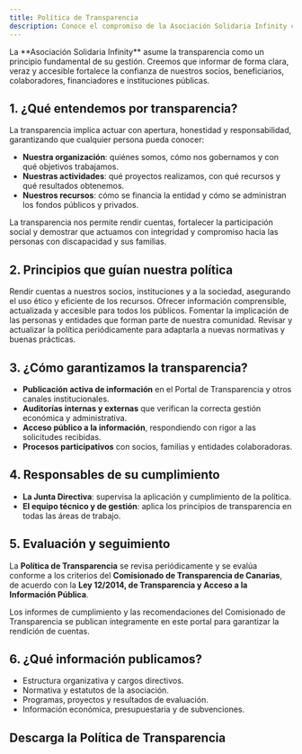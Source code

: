 ```yaml
---
title: Política de Transparencia
description: Conoce el compromiso de la Asociación Solidaria Infinity con la transparencia, la rendición de cuentas y la participación ciudadana, conforme a la Ley Canaria 12/2014 y los principios de buen gobierno.
---
```



<Aside type="note" title="Nuestro compromiso con la transparencia">
La **Asociación Solidaria Infinity** asume la transparencia como un principio fundamental de su gestión. Creemos que informar de forma clara, veraz y accesible fortalece la confianza de nuestros socios, beneficiarios, colaboradores, financiadores e instituciones públicas.
</Aside>

## 1. ¿Qué entendemos por transparencia?

La transparencia implica actuar con apertura, honestidad y responsabilidad, garantizando que cualquier persona pueda conocer:

- **Nuestra organización**: quiénes somos, cómo nos gobernamos y con qué objetivos trabajamos.  
- **Nuestras actividades**: qué proyectos realizamos, con qué recursos y qué resultados obtenemos.  
- **Nuestros recursos**: cómo se financia la entidad y cómo se administran los fondos públicos y privados.

<Aside type="tip" title="Un valor que genera confianza">
La transparencia nos permite rendir cuentas, fortalecer la participación social y demostrar que actuamos con integridad y compromiso hacia las personas con discapacidad y sus familias.
</Aside>

## 2. Principios que guían nuestra política

<CardGrid>
  <Card title="Responsabilidad">
    Rendir cuentas a nuestros socios, instituciones y a la sociedad, asegurando el uso ético y eficiente de los recursos.
  </Card>
  <Card title="Claridad">
    Ofrecer información comprensible, actualizada y accesible para todos los públicos.
  </Card>
  <Card title="Participación">
    Fomentar la implicación de las personas y entidades que forman parte de nuestra comunidad.
  </Card>
  <Card title="Evaluación y mejora continua">
    Revisar y actualizar la política periódicamente para adaptarla a nuevas normativas y buenas prácticas.
  </Card>
</CardGrid>

## 3. ¿Cómo garantizamos la transparencia?

- **Publicación activa de información** en el Portal de Transparencia y otros canales institucionales.  
- **Auditorías internas y externas** que verifican la correcta gestión económica y administrativa.  
- **Acceso público a la información**, respondiendo con rigor a las solicitudes recibidas.  
- **Procesos participativos** con socios, familias y entidades colaboradoras.  

## 4. Responsables de su cumplimiento

- **La Junta Directiva**: supervisa la aplicación y cumplimiento de la política.  
- **El equipo técnico y de gestión**: aplica los principios de transparencia en todas las áreas de trabajo.  

## 5. Evaluación y seguimiento

La **Política de Transparencia** se revisa periódicamente y se evalúa conforme a los criterios del **Comisionado de Transparencia de Canarias**, de acuerdo con la **Ley 12/2014, de Transparencia y Acceso a la Información Pública**.

<Aside type="caution" title="Evaluación externa">
Los informes de cumplimiento y las recomendaciones del Comisionado de Transparencia se publican íntegramente en este portal para garantizar la rendición de cuentas.
</Aside>

## 6. ¿Qué información publicamos?

- Estructura organizativa y cargos directivos.  
- Normativa y estatutos de la asociación.  
- Programas, proyectos y resultados de evaluación.  
- Información económica, presupuestaria y de subvenciones.  

## Descarga la Política de Transparencia

<DocCardLink ref="2" />



